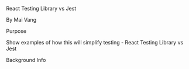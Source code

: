 React Testing Library vs Jest

By Mai Vang

Purpose

Show examples of how this will simplify testing - React Testing Library vs Jest

Background Info
